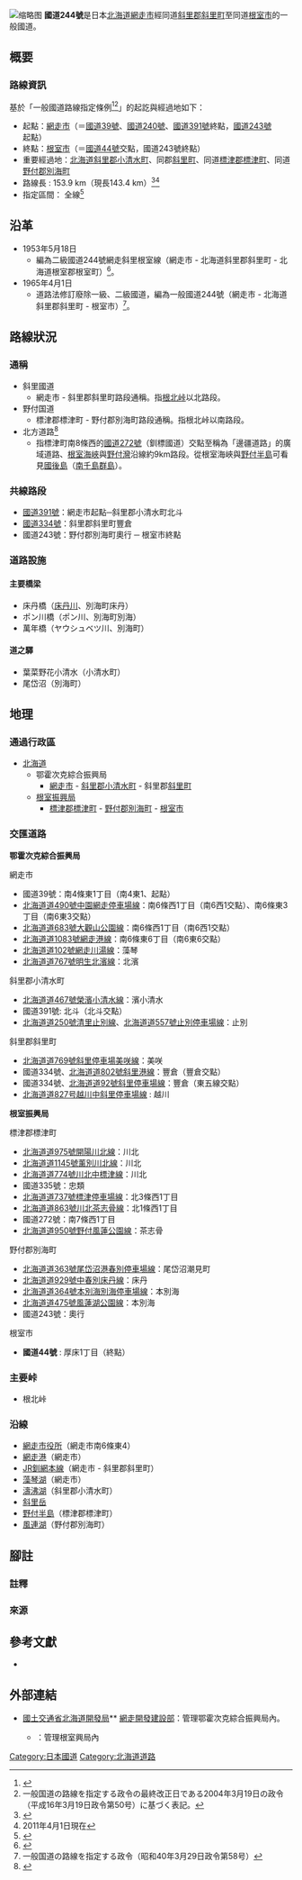 {{Infobox road|system=[[一般国道|一般國道]]|marker_image={{Ja Route Sign|244|width=100}}|highway_name=國道244號|starting_terminus=[[北海道|北海道]][[網走市|網走市]]|cities=北海道[[斜里郡|斜里郡]][[斜里町|斜里町]]|ending_terminus=北海道[[根室市|根室市]]<br> 厚床2丁目交差點}}
[[File:Route39,244.JPG|缩略图]]
'''國道244號'''是日本[[北海道|北海道]][[網走市|網走市]]經同道[[斜里郡|斜里郡]][[斜里町|斜里町]]至同道[[根室市|根室市]]的一般國道。

== 概要 ==

=== 路線資訊 ===
基於「一般國道路線指定條例<ref>{{Cite web|url=http://law.e-gov.go.jp/htmldata/S40/S40SE058.html|title=一般国道の路線を指定する政令（昭和40年3月29日政令第58号）|accessdate=2013-08-10|work=法令データ提供システム|publisher=[[總務省|總務省]][[行政管理局|行政管理局]]|archive-url=https://web.archive.org/web/20130122224650/http://law.e-gov.go.jp/htmldata/S40/S40SE058.html|archive-date=2013-01-22|dead-url=yes}}</ref><ref group="註釋">一般国道の路線を指定する政令の最終改正日である2004年3月19日の政令（平成16年3月19日政令第50号）に基づく表記。</ref>」的起訖與經過地如下：
* 起點：[[網走市|網走市]]（＝[[國道39號|國道39號]]、[[國道240號|國道240號]]、[[國道391號|國道391號]]終點，[[國道243號|國道243號]]起點）
* 終點：[[根室市|根室市]]（＝[[國道44號|國道44號]]交點，國道243號終點）
* 重要經過地：[[北海道|北海道]][[斜里郡|斜里郡]][[小清水町|小清水町]]、同郡[[斜里町|斜里町]]、同道[[標津郡|標津郡]][[標津町|標津町]]、同道[[野付郡|野付郡]][[別海町|別海町]]
* 路線長 : 153.9 km（現長143.4 km）<ref>{{Cite web|url=http://www.mlit.go.jp/road/ir/ir-data/tokei-nen/2012/pdf/dgenkyou26.pdf|title=表26 一般国道の路線別、都道府県別道路現況|accessdate=2013-08-10|format=PDF|work=道路統計年報2012|publisher=[[国土交通省|国土交通省]][[道路局|道路局]]|page=13|deadurl=yes|archiveurl=https://web.archive.org/web/20130310090824/http://www.mlit.go.jp/road/ir/ir-data/tokei-nen/2012/pdf/dgenkyou26.pdf|archivedate=2013-03-10}}</ref><ref group="註釋">2011年4月1日現在</ref>
* 指定區間： 全線<ref>{{Cite web|url=http://law.e-gov.go.jp/htmldata/S33/S33SE164.html|title=一般国道の指定区間を指定する政令（昭和33年6月2日政令第164号）|accessdate=2013-08-10|work=法令データ提供システム|publisher=[[総務省|総務省]][[行政管理局|行政管理局]]|archive-url=https://web.archive.org/web/20080207065612/http://law.e-gov.go.jp/htmldata/S33/S33SE164.html|archive-date=2008-02-07|dead-url=yes}}</ref>
== 沿革 ==
* 1953年5月18日
** 編為二級國道244號網走斜里根室線（網走市 - 北海道斜里郡斜里町 - 北海道根室郡根室町）<ref>{{Wikisource-inline|二級国道の路線を指定する政令 (昭和二十八年)|二級国道の路線を指定する政令（昭和28年5月18日政令第96号）}}</ref>。
* 1965年4月1日
** 道路法修訂廢除一級、二級國道，編為一般國道244號（網走市 - 北海道斜里郡斜里町 - 根室市）<ref>一般国道の路線を指定する政令（昭和40年3月29日政令第58号）</ref>。

== 路線狀況 ==

=== 通稱 ===
* 斜里國道{{Sfn|昭文社|2006|pp=43, 49}}
** 網走市 - 斜里郡斜里町路段通稱。指[[根北峠|根北峠]]以北路段。
* 野付国道{{Sfn|昭文社|2006|pp=37, 44}}
** 標津郡標津町 - 野付郡別海町路段通稱。指根北峠以南路段。
* 北方道路<ref>{{Cite web|url=http://www.nemuro.pref.hokkaido.lg.jp/ss/srk/kanko/nmrgsdb/3k-spot/3ks-north-tower.htm|title=別海北方展望塔|accessdate=2013-04-16|date=|publisher=北海道 根室振興局|archive-date=2020-01-30|archive-url=https://web.archive.org/web/20200130165521/http://www.nemuro.pref.hokkaido.lg.jp/ss/srk/kanko/nmrgsdb/3k-spot/3ks-north-tower.htm|dead-url=no}}</ref>
** 指標津町南8條西的[[國道272號|國道272號]]（釧標國道）交點至稱為「邊疆道路」的廣域道路、[[根室海峽|根室海峽]]與[[野付灣|野付灣]]沿線約9km路段。從根室海峽與[[野付半島|野付半島]]可看見[[國後島|國後島]]（[[南千島群島|南千島群島]]）。

=== 共線路段 ===
* [[國道391號|國道391號]]：網走市起點─斜里郡小清水町北斗
* [[國道334號|國道334號]]：斜里郡斜里町豐倉
* 國道243號：野付郡別海町奧行 ─ 根室市終點

=== 道路設施 ===

==== 主要橋梁 ====
* 床丹橋（[[床丹川|床丹川]]、別海町床丹）
* ポン川橋（ポン川、別海町別海）
* 萬年橋（ヤウシュベツ川、別海町）

==== 道之驛 ====
* 葉菜野花小清水（小清水町）
* 尾岱沼（別海町）

== 地理 ==

=== 通過行政區 ===
* [[北海道|北海道]]
** 鄂霍次克綜合振興局
*** [[網走市|網走市]] - [[斜里郡|斜里郡]][[小清水町|小清水町]] - 斜里郡[[斜里町|斜里町]]
** [[根室振興局|根室振興局]]
*** [[標津郡|標津郡]][[標津町|標津町]] - [[野付郡|野付郡]][[別海町|別海町]] - [[根室市|根室市]]

=== 交匯道路 ===
'''鄂霍次克綜合振興局'''
; 網走市
* <span>國道39號：</span>南4條東1丁目（南4東1、起點）
* [[北海道道490號中園網走停車場線|北海道道490號中園網走停車場線]]：南6條西1丁目（南6西1交點）、南6條東3丁目（南6東3交點）
* [[北海道道683號大觀山公園線|北海道道683號大觀山公園線]]：南6條西1丁目（南6西1交點）
* <span>[[北海道道1083號網走港線|北海道道1083號網走港線]]：</span>南6條東6丁目（南6東6交點）
* [[北海道道102號網走川湯線|北海道道102號網走川湯線]]：藻琴
* [[北海道道767號明生北濱線|北海道道767號明生北濱線]]：北濱
; 斜里郡小清水町
* [[北海道道467號榮濱小清水線|北海道道467號榮濱小清水線]]：濱小清水
*國道391號: 北斗（北斗交點）
* [[北海道道250號清里止別線|北海道道250號清里止別線]]、[[北海道道557號止別停車場線|北海道道557號止別停車場線]]：止別
; 斜里郡斜里町
* <span>[[北海道道769號斜里停車場美咲線|北海道道769號斜里停車場美咲線]]：</span>美咲
* 國道334號、[[北海道道802號斜里港線|北海道道802號斜里港線]]：豐倉（豐倉交點）
* 國道334號、[[北海道道92號斜里停車場線|北海道道92號斜里停車場線]]：豐倉（東五線交點）
* [[北海道道827号越川中斜里停车场线|北海道道827号越川中斜里停車場線]] : 越川
'''根室振興局'''
; 標津郡標津町
* [[北海道道975號開陽川北線|北海道道975號開陽川北線]]：川北
* [[北海道道1145號薰別川北線|北海道道1145號薰別川北線]]：川北
* [[北海道道774號川北中標津線|北海道道774號川北中標津線]]：川北
* 國道335號：忠類
* [[北海道道737號標津停車場線|北海道道737號標津停車場線]]：北3條西1丁目
* [[北海道道863號川北茶志骨線|北海道道863號川北茶志骨線]]：北1條西1丁目
* 國道272號：南7條西1丁目
* <span>[[北海道道950號野付風蓮公園線|北海道道950號野付風蓮公園線]]：</span>茶志骨
; 野付郡別海町
* [[北海道道363號尾岱沼港春別停車場線|北海道道363號尾岱沼港春別停車場線]]：尾岱沼潮見町
* [[北海道道929號中春別床丹線|北海道道929號中春別床丹線]]：床丹
* [[北海道道364號本別海別海停車場線|北海道道364號本別海別海停車場線]]：本別海
* [[北海道道475號風蓮湖公園線|北海道道475號風蓮湖公園線]]：本別海
* 國道243號：奧行
; 根室市
* '''國道44號''' : 厚床1丁目（終點）

=== 主要峠 ===
* 根北峠

=== 沿線 ===
* [[網走市役所|網走市役所]]（網走市南6條東4）
* [[網走港|網走港]]（網走市）
* [[JR|JR]][[釧網本線|釧網本線]]（網走市 - 斜里郡斜里町）
* [[藻琴湖|藻琴湖]]（網走市）
* [[濤沸湖|濤沸湖]]（斜里郡小清水町）
* [[斜里岳|斜里岳]]
* [[野付半島|野付半島]]（標津郡標津町）
* [[風蓮湖|風連湖]]（野付郡別海町）

== 腳註 ==

=== 註釋 ===
{{Reflist|group=註釋}}

=== 來源 ===
{{Reflist}}

== 參考文獻 ==
* {{Citation|title=ツーリングマップル 北海道|year=2006|author=昭文社|edition=2006年3版4刷|publisher=[[昭文社|昭文社]]|isbn=4-398-65571-9}}

== 外部連結 ==
* [http://www.hkd.mlit.go.jp 國土交通省北海道開發局]** [https://web.archive.org/web/20170527133857/http://www.ab.hkd.mlit.go.jp/ 網走開發建設部]：管理鄂霍次克綜合振興局內。
** {{Wayback|url=http://www.hkd.mlit.go.jp/ |date=20170629175223 }}：管理根室興局內
{{日本一般國道列表}}
[[Category:日本國道|Category:日本國道]]
[[Category:北海道道路|Category:北海道道路]]